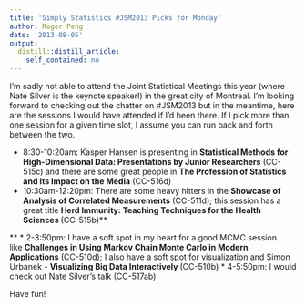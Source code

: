 ```yaml
---
title: 'Simply Statistics #JSM2013 Picks for Monday'
author: Roger Peng
date: '2013-08-05'
output:
  distill::distill_article:
    self_contained: no
---
```


I'm sadly not able to attend the Joint Statistical Meetings this year (where Nate Silver is the keynote speaker!) in the great city of Montreal. I'm looking forward to checking out the chatter on #JSM2013 but in the meantime, here are the sessions I would have attended if I'd been there. If I pick more than one session for a given time slot, I assume you can run back and forth between the two.

  * 8:30-10:20am: Kasper Hansen is presenting in **Statistical Methods for High-Dimensional Data: Presentations by Junior Researchers** (CC-515c) and there are some great people in **The Profession of Statistics and Its Impact on the Media** (CC-516d)
  * 10:30am-12:20pm: There are some heavy hitters in the **Showcase of Analysis of Correlated Measurements** (CC-511d); this session has a great title **Herd Immunity: Teaching Techniques for the Health Sciences **(CC-515b)**
  
** 
  * 2-3:50pm: I have a soft spot in my heart for a good MCMC session like **Challenges in Using Markov Chain Monte Carlo in Modern Applications** (CC-510d); I also have a soft spot for visualization and Simon Urbanek - **Visualizing Big Data Interactively **(CC-510b)
  * 4-5:50pm: I would check out Nate Silver's talk (CC-517ab)

Have fun!
